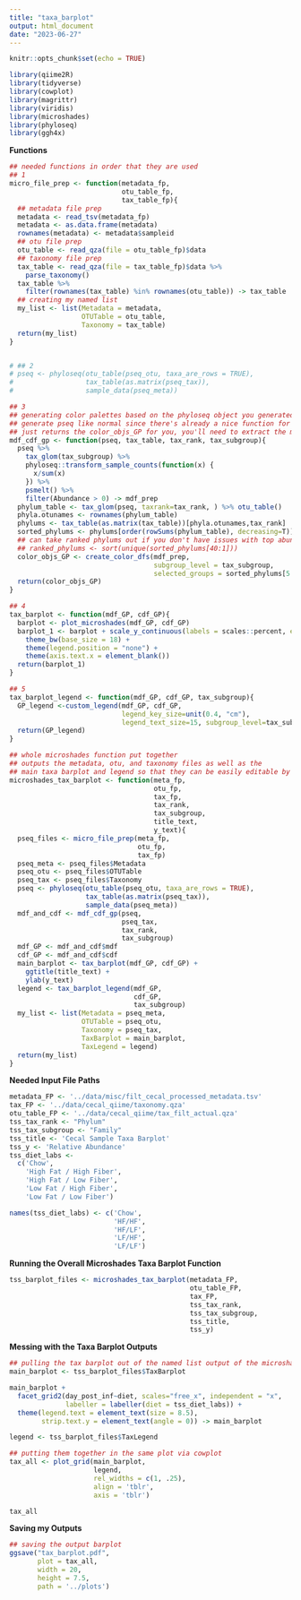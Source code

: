 ```yaml
---
title: "taxa_barplot"
output: html_document
date: "2023-06-27"
---
```


```r
knitr::opts_chunk$set(echo = TRUE)
```

```r
library(qiime2R)
library(tidyverse)
library(cowplot)
library(magrittr)
library(viridis)
library(microshades)
library(phyloseq)
library(ggh4x)
```

**Functions**
```r
## needed functions in order that they are used
## 1
micro_file_prep <- function(metadata_fp,
                            otu_table_fp,
                            tax_table_fp){
  ## metadata file prep 
  metadata <- read_tsv(metadata_fp)
  metadata <- as.data.frame(metadata)
  rownames(metadata) <- metadata$sampleid
  ## otu file prep
  otu_table <- read_qza(file = otu_table_fp)$data
  ## taxonomy file prep
  tax_table <- read_qza(file = tax_table_fp)$data %>% 
    parse_taxonomy()
  tax_table %>% 
    filter(rownames(tax_table) %in% rownames(otu_table)) -> tax_table
  ## creating my named list 
  my_list <- list(Metadata = metadata,
                  OTUTable = otu_table,
                  Taxonomy = tax_table)
  return(my_list)
}


# ## 2
# pseq <- phyloseq(otu_table(pseq_otu, taxa_are_rows = TRUE),
#                  tax_table(as.matrix(pseq_tax)),
#                  sample_data(pseq_meta))

## 3 
## generating color palettes based on the phyloseq object you generated
## generate pseq like normal since there's already a nice function for it 
## just returns the color_objs_GP for you, you'll need to extract the mdf/cdf for the next function 
mdf_cdf_gp <- function(pseq, tax_table, tax_rank, tax_subgroup){
  pseq %>% 
    tax_glom(tax_subgroup) %>% 
    phyloseq::transform_sample_counts(function(x) {
      x/sum(x)
    }) %>% 
    psmelt() %>% 
    filter(Abundance > 0) -> mdf_prep
  phylum_table <- tax_glom(pseq, taxrank=tax_rank, ) %>% otu_table()
  phyla.otunames <- rownames(phylum_table)
  phylums <- tax_table(as.matrix(tax_table))[phyla.otunames,tax_rank]
  sorted_phylums <- phylums[order(rowSums(phylum_table), decreasing=T)]
  ## can take ranked phylums out if you don't have issues with top abund. phylums being repeated
  ## ranked_phylums <- sort(unique(sorted_phylums[40:1]))
  color_objs_GP <- create_color_dfs(mdf_prep,
                                    subgroup_level = tax_subgroup,
                                    selected_groups = sorted_phylums[5:1])
  return(color_objs_GP)
}

## 4 
tax_barplot <- function(mdf_GP, cdf_GP){
  barplot <- plot_microshades(mdf_GP, cdf_GP)
  barplot_1 <- barplot + scale_y_continuous(labels = scales::percent, expand = expansion(0)) +
    theme_bw(base_size = 18) +
    theme(legend.position = "none") +
    theme(axis.text.x = element_blank())
  return(barplot_1)
}

## 5 
tax_barplot_legend <- function(mdf_GP, cdf_GP, tax_subgroup){
  GP_legend <-custom_legend(mdf_GP, cdf_GP, 
                            legend_key_size=unit(0.4, "cm"),
                            legend_text_size=15, subgroup_level=tax_subgroup)
  return(GP_legend)
}

## whole microshades function put together
## outputs the metadata, otu, and taxonomy files as well as the 
## main taxa barplot and legend so that they can be easily editable by the user
microshades_tax_barplot <- function(meta_fp, 
                                    otu_fp, 
                                    tax_fp,
                                    tax_rank, 
                                    tax_subgroup,
                                    title_text, 
                                    y_text){
  pseq_files <- micro_file_prep(meta_fp,
                                otu_fp,
                                tax_fp)
  pseq_meta <- pseq_files$Metadata
  pseq_otu <- pseq_files$OTUTable
  pseq_tax <- pseq_files$Taxonomy 
  pseq <- phyloseq(otu_table(pseq_otu, taxa_are_rows = TRUE),
                   tax_table(as.matrix(pseq_tax)),
                   sample_data(pseq_meta))
  mdf_and_cdf <- mdf_cdf_gp(pseq, 
                            pseq_tax, 
                            tax_rank, 
                            tax_subgroup)
  mdf_GP <- mdf_and_cdf$mdf
  cdf_GP <- mdf_and_cdf$cdf
  main_barplot <- tax_barplot(mdf_GP, cdf_GP) +
    ggtitle(title_text) +
    ylab(y_text)
  legend <- tax_barplot_legend(mdf_GP, 
                               cdf_GP, 
                               tax_subgroup)
  my_list <- list(Metadata = pseq_meta,
                  OTUTable = pseq_otu,
                  Taxonomy = pseq_tax,
                  TaxBarplot = main_barplot,
                  TaxLegend = legend)
  return(my_list)
}
```

**Needed Input File Paths**
```r
metadata_FP <- '../data/misc/filt_cecal_processed_metadata.tsv'
tax_FP <- '../data/cecal_qiime/taxonomy.qza'
otu_table_FP <- '../data/cecal_qiime/tax_filt_actual.qza'
tss_tax_rank <- "Phylum"
tss_tax_subgroup <- "Family"
tss_title <- 'Cecal Sample Taxa Barplot'
tss_y <- 'Relative Abundance'
tss_diet_labs <- 
  c('Chow', 
    'High Fat / High Fiber', 
    'High Fat / Low Fiber', 
    'Low Fat / High Fiber', 
    'Low Fat / Low Fiber')

names(tss_diet_labs) <- c('Chow', 
                          'HF/HF', 
                          'HF/LF', 
                          'LF/HF', 
                          'LF/LF')
```

**Running the Overall Microshades Taxa Barplot Function**
```r
tss_barplot_files <- microshades_tax_barplot(metadata_FP, 
                                             otu_table_FP, 
                                             tax_FP,
                                             tss_tax_rank, 
                                             tss_tax_subgroup,
                                             tss_title, 
                                             tss_y) 
```

**Messing with the Taxa Barplot Outputs**
```r
## pulling the tax barplot out of the named list output of the microshades_tax_barplot function
main_barplot <- tss_barplot_files$TaxBarplot 

main_barplot + 
  facet_grid2(day_post_inf~diet, scales="free_x", independent = "x",
              labeller = labeller(diet = tss_diet_labs)) +
  theme(legend.text = element_text(size = 8.5),
        strip.text.y = element_text(angle = 0)) -> main_barplot 

legend <- tss_barplot_files$TaxLegend

## putting them together in the same plot via cowplot 
tax_all <- plot_grid(main_barplot, 
                     legend,  
                     rel_widths = c(1, .25),
                     align = 'tblr',
                     axis = 'tblr')

tax_all
```

**Saving my Outputs** 
```r
## saving the output barplot 
ggsave("tax_barplot.pdf",
       plot = tax_all, 
       width = 20, 
       height = 7.5, 
       path = '../plots')
```

